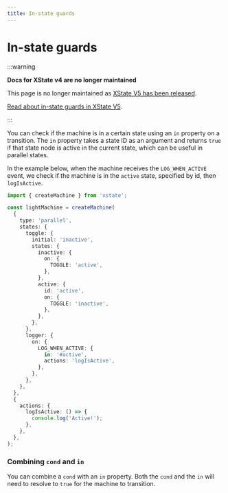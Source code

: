 ```yaml
---
title: In-state guards
---
```


# In-state guards

:::warning

**Docs for XState v4 are no longer maintained**

This page is no longer maintained as [XState V5 has been released](/blog/2023-12-01-xstate-v5).

[Read about in-state guards in XState V5](/docs/guards#in-state-guards).

:::

You can check if the machine is in a certain state using an `in` property on a transition. The `in` property takes a state ID as an argument and returns `true` if that state node is active in the current state, which can be useful in parallel states.

In the example below, when the machine receives the `LOG_WHEN_ACTIVE` event, we check if the machine is in the `active` state, specified by id, then `logIsActive`.

```ts
import { createMachine } from 'xstate';

const lightMachine = createMachine(
  {
    type: 'parallel',
    states: {
      toggle: {
        initial: 'inactive',
        states: {
          inactive: {
            on: {
              TOGGLE: 'active',
            },
          },
          active: {
            id: 'active',
            on: {
              TOGGLE: 'inactive',
            },
          },
        },
      },
      logger: {
        on: {
          LOG_WHEN_ACTIVE: {
            in: '#active',
            actions: 'logIsActive',
          },
        },
      },
    },
  },
  {
    actions: {
      logIsActive: () => {
        console.log('Active!');
      },
    },
  },
);
```

### Combining `cond` and `in`

You can combine a `cond` with an `in` property. Both the `cond` and the `in` will need to resolve to `true` for the machine to transition.

